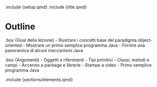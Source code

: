 .include {setup.qmd}
.include {title.qmd}

# Outline

.box {Goal della lezione}
    - Illustrare i concetti base del paradigma object-oriented
    - Mostrare un primo semplice programma Java
    - Fornire una panoramica di alcuni meccanismi Java

.box {Argomenti}
    - Oggetti e riferimenti
    - Tipi primitivi
    - Classi, metodi e campi
    - Accenno a package e librerie
    - Stampe a video
    - Primo semplice programma Java

.include {sections/elements.qmd}